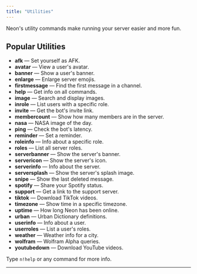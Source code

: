 ```yaml
---
title: "Utilities"
---
```


Neon's utility commands make running your server easier and more fun.

## Popular Utilities

- **afk** — Set yourself as AFK.
- **avatar** — View a user's avatar.
- **banner** — Show a user's banner.
- **enlarge** — Enlarge server emojis.
- **firstmessage** — Find the first message in a channel.
- **help** — Get info on all commands.
- **image** — Search and display images.
- **inrole** — List users with a specific role.
- **invite** — Get the bot's invite link.
- **membercount** — Show how many members are in the server.
- **nasa** — NASA image of the day.
- **ping** — Check the bot's latency.
- **reminder** — Set a reminder.
- **roleinfo** — Info about a specific role.
- **roles** — List all server roles.
- **serverbanner** — Show the server's banner.
- **servericon** — Show the server's icon.
- **serverinfo** — Info about the server.
- **serversplash** — Show the server's splash image.
- **snipe** — Show the last deleted message.
- **spotify** — Share your Spotify status.
- **support** — Get a link to the support server.
- **tiktok** — Download TikTok videos.
- **timezone** — Show time in a specific timezone.
- **uptime** — How long Neon has been online.
- **urban** — Urban Dictionary definitions.
- **userinfo** — Info about a user.
- **userroles** — List a user's roles.
- **weather** — Weather info for a city.
- **wolfram** — Wolfram Alpha queries.
- **youtubedown** — Download YouTube videos.

Type `n!help` or any command for more info.

---
